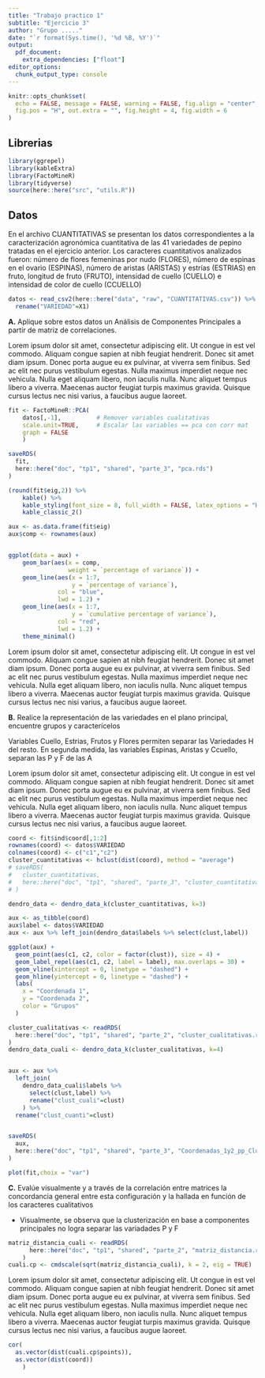 ```yaml
---
title: "Trabajo practico 1"
subtitle: "Ejercicio 3"
author: "Grupo ....."
date: "`r format(Sys.time(), '%d %B, %Y')`"
output: 
  pdf_document:
    extra_dependencies: ["float"]
editor_options: 
  chunk_output_type: console
---
```


```r
knitr::opts_chunk$set(
  echo = FALSE, message = FALSE, warning = FALSE, fig.align = "center",
  fig.pos = "H", out.extra = "", fig.height = 4, fig.width = 6
)
```


## Librerias

```r
library(ggrepel)
library(kableExtra)
library(FactoMineR)
library(tidyverse)
source(here::here("src", "utils.R"))
```


## Datos

En el archivo CUANTITATIVAS se presentan los datos correspondientes a la caracterización agronómica cuantitativa de las 41 variedades de pepino tratadas en el ejercicio anterior. Los caracteres cuantitativos analizados fueron: número de flores femeninas por nudo (FLORES), número de espinas en el ovario (ESPINAS), número de aristas (ARISTAS) y estrías (ESTRIAS) en fruto, longitud de fruto (FRUTO), intensidad de cuello (CUELLO) e intensidad de color de cuello (CCUELLO)

```r
datos <- read_csv2(here::here("data", "raw", "CUANTITATIVAS.csv")) %>% 
  rename("VARIEDAD"=X1)
```


**A.** Aplique sobre estos datos un Análisis de Componentes Principales a partir de matriz de correlaciones.

Lorem ipsum dolor sit amet, consectetur adipiscing elit. Ut congue in est vel commodo. Aliquam congue sapien at nibh feugiat hendrerit. Donec sit amet diam ipsum. Donec porta augue eu ex pulvinar, at viverra sem finibus. Sed ac elit nec purus vestibulum egestas. Nulla maximus imperdiet neque nec vehicula. Nulla eget aliquam libero, non iaculis nulla. Nunc aliquet tempus libero a viverra. Maecenas auctor feugiat turpis maximus gravida. Quisque cursus lectus nec nisi varius, a faucibus augue laoreet. 

```r
fit <- FactoMineR::PCA(
    datos[,-1],          # Remover variables cualitativas
    scale.unit=TRUE,     # Escalar las variables == pca con corr mat
    graph = FALSE
    )

saveRDS(
  fit,
  here::here("doc", "tp1", "shared", "parte_3", "pca.rds")
)
```

```r
(round(fit$eig,2)) %>% 
    kable() %>% 
    kable_styling(font_size = 8, full_width = FALSE, latex_options = "HOLD_position") %>% 
    kable_classic_2() 
```

```r
aux <- as.data.frame(fit$eig)
aux$comp <- rownames(aux)


ggplot(data = aux) +
    geom_bar(aes(x = comp,
                 weight = `percentage of variance`)) +
    geom_line(aes(x = 1:7,
                  y = `percentage of variance`),
              col = "blue",
              lwd = 1.2) +
    geom_line(aes(x = 1:7,
                  y = `cumulative percentage of variance`),
              col = "red",
              lwd = 1.2) +
    theme_minimal()
```



Lorem ipsum dolor sit amet, consectetur adipiscing elit. Ut congue in est vel commodo. Aliquam congue sapien at nibh feugiat hendrerit. Donec sit amet diam ipsum. Donec porta augue eu ex pulvinar, at viverra sem finibus. Sed ac elit nec purus vestibulum egestas. Nulla maximus imperdiet neque nec vehicula. Nulla eget aliquam libero, non iaculis nulla. Nunc aliquet tempus libero a viverra. Maecenas auctor feugiat turpis maximus gravida. Quisque cursus lectus nec nisi varius, a faucibus augue laoreet. 

**B.** Realice la representación de las variedades en el plano principal, encuentre grupos y caracterícelos


Variables Cuello, Estrias, Frutos y Flores permiten separar las Variedades H del resto. En segunda medida, las variables Espinas, Aristas y Ccuello, separan las P y F de las A

Lorem ipsum dolor sit amet, consectetur adipiscing elit. Ut congue in est vel commodo. Aliquam congue sapien at nibh feugiat hendrerit. Donec sit amet diam ipsum. Donec porta augue eu ex pulvinar, at viverra sem finibus. Sed ac elit nec purus vestibulum egestas. Nulla maximus imperdiet neque nec vehicula. Nulla eget aliquam libero, non iaculis nulla. Nunc aliquet tempus libero a viverra. Maecenas auctor feugiat turpis maximus gravida. Quisque cursus lectus nec nisi varius, a faucibus augue laoreet. 

```r
coord <- fit$ind$coord[,1:2]
rownames(coord) <- datos$VARIEDAD
colnames(coord) <- c("c1","c2")
cluster_cuantitativas <- hclust(dist(coord), method = "average")
# saveRDS(
#   cluster_cuantitativas,
#   here::here("doc", "tp1", "shared", "parte_3", "cluster_cuantitativas.rds")
# )

```

```r
dendro_data <- dendro_data_k(cluster_cuantitativas, k=3)
```



```r
aux <- as_tibble(coord)
aux$label <- datos$VARIEDAD
aux <- aux %>% left_join(dendro_data$labels %>% select(clust,label))

ggplot(aux) + 
  geom_point(aes(c1, c2, color = factor(clust)), size = 4) + 
  geom_label_repel(aes(c1, c2, label = label), max.overlaps = 30) + 
  geom_vline(xintercept = 0, linetype = "dashed") + 
  geom_hline(yintercept = 0, linetype = "dashed") + 
  labs(
    x = "Coordenada 1",
    y = "Coordenada 2",
    color = "Grupos"
  )
```

```r
cluster_cualitativas <- readRDS(
  here::here("doc", "tp1", "shared", "parte_2", "cluster_cualitativas.rds")
) 
dendro_data_cuali <- dendro_data_k(cluster_cualitativas, k=4)


aux <- aux %>% 
  left_join(
    dendro_data_cuali$labels %>% 
      select(clust,label) %>% 
      rename("clust_cuali"=clust)
    ) %>% 
  rename("clust_cuanti"=clust)


saveRDS(
  aux,
  here::here("doc", "tp1", "shared", "parte_3", "Coordenadas_1y2_pp_Clusters.rds")
)

```


```r
plot(fit,choix = "var")

```


**C.** Evalúe visualmente y a través de la correlación entre matrices la concordancia general entre esta configuración y la hallada en función de los caracteres cualitativos

- Visualmente, se observa que la clusterización en base a componentes principales no logra separar las variadades P y F


```r
matriz_distancia_cuali <- readRDS(
      here::here("doc", "tp1", "shared", "parte_2", "matriz_distancia.rds")
    )  
cuali.cp <- cmdscale(sqrt(matriz_distancia_cuali), k = 2, eig = TRUE)

```



Lorem ipsum dolor sit amet, consectetur adipiscing elit. Ut congue in est vel commodo. Aliquam congue sapien at nibh feugiat hendrerit. Donec sit amet diam ipsum. Donec porta augue eu ex pulvinar, at viverra sem finibus. Sed ac elit nec purus vestibulum egestas. Nulla maximus imperdiet neque nec vehicula. Nulla eget aliquam libero, non iaculis nulla. Nunc aliquet tempus libero a viverra. Maecenas auctor feugiat turpis maximus gravida. Quisque cursus lectus nec nisi varius, a faucibus augue laoreet. 

```r

cor(
  as.vector(dist(cuali.cp$points)),
  as.vector(dist(coord))
    )


```


